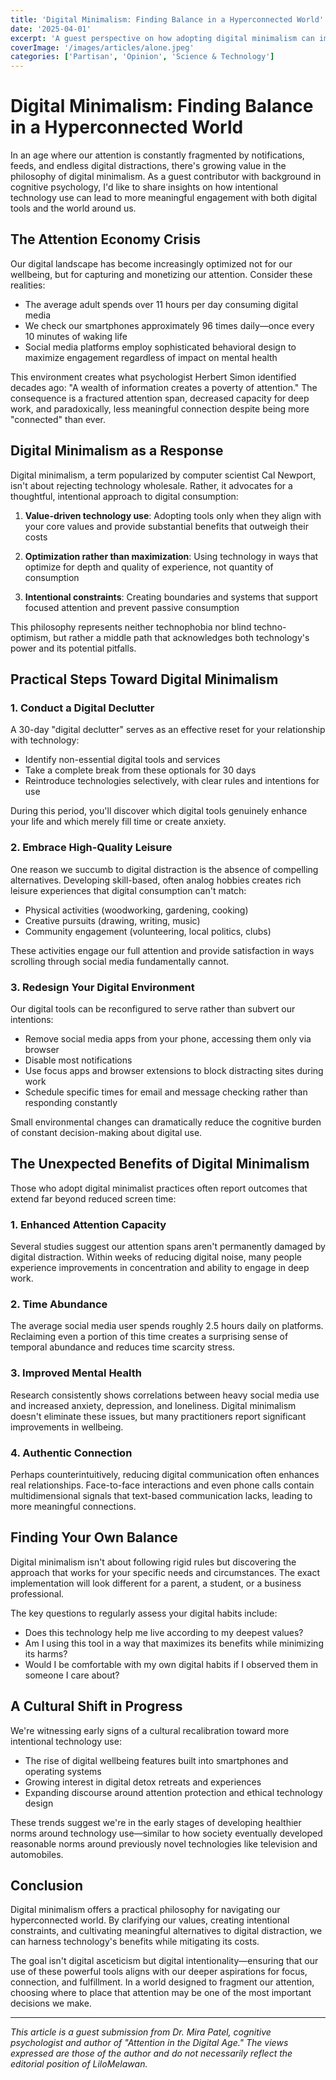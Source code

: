 ```yaml
---
title: 'Digital Minimalism: Finding Balance in a Hyperconnected World'
date: '2025-04-01'
excerpt: 'A guest perspective on how adopting digital minimalism can improve focus, mental wellbeing, and authentic connections in our increasingly distracting digital environment.'
coverImage: '/images/articles/alone.jpeg'
categories: ['Partisan', 'Opinion', 'Science & Technology']
---
```


# Digital Minimalism: Finding Balance in a Hyperconnected World

In an age where our attention is constantly fragmented by notifications, feeds, and endless digital distractions, there's growing value in the philosophy of digital minimalism. As a guest contributor with background in cognitive psychology, I'd like to share insights on how intentional technology use can lead to more meaningful engagement with both digital tools and the world around us.

## The Attention Economy Crisis

Our digital landscape has become increasingly optimized not for our wellbeing, but for capturing and monetizing our attention. Consider these realities:

- The average adult spends over 11 hours per day consuming digital media
- We check our smartphones approximately 96 times daily—once every 10 minutes of waking life
- Social media platforms employ sophisticated behavioral design to maximize engagement regardless of impact on mental health

This environment creates what psychologist Herbert Simon identified decades ago: "A wealth of information creates a poverty of attention." The consequence is a fractured attention span, decreased capacity for deep work, and paradoxically, less meaningful connection despite being more "connected" than ever.

## Digital Minimalism as a Response

Digital minimalism, a term popularized by computer scientist Cal Newport, isn't about rejecting technology wholesale. Rather, it advocates for a thoughtful, intentional approach to digital consumption:

1. **Value-driven technology use**: Adopting tools only when they align with your core values and provide substantial benefits that outweigh their costs

2. **Optimization rather than maximization**: Using technology in ways that optimize for depth and quality of experience, not quantity of consumption

3. **Intentional constraints**: Creating boundaries and systems that support focused attention and prevent passive consumption

This philosophy represents neither technophobia nor blind techno-optimism, but rather a middle path that acknowledges both technology's power and its potential pitfalls.

## Practical Steps Toward Digital Minimalism

### 1. Conduct a Digital Declutter

A 30-day "digital declutter" serves as an effective reset for your relationship with technology:

- Identify non-essential digital tools and services
- Take a complete break from these optionals for 30 days
- Reintroduce technologies selectively, with clear rules and intentions for use

During this period, you'll discover which digital tools genuinely enhance your life and which merely fill time or create anxiety.

### 2. Embrace High-Quality Leisure

One reason we succumb to digital distraction is the absence of compelling alternatives. Developing skill-based, often analog hobbies creates rich leisure experiences that digital consumption can't match:

- Physical activities (woodworking, gardening, cooking)
- Creative pursuits (drawing, writing, music)
- Community engagement (volunteering, local politics, clubs)

These activities engage our full attention and provide satisfaction in ways scrolling through social media fundamentally cannot.

### 3. Redesign Your Digital Environment

Our digital tools can be reconfigured to serve rather than subvert our intentions:

- Remove social media apps from your phone, accessing them only via browser
- Disable most notifications
- Use focus apps and browser extensions to block distracting sites during work
- Schedule specific times for email and message checking rather than responding constantly

Small environmental changes can dramatically reduce the cognitive burden of constant decision-making about digital use.

## The Unexpected Benefits of Digital Minimalism

Those who adopt digital minimalist practices often report outcomes that extend far beyond reduced screen time:

### 1. Enhanced Attention Capacity

Several studies suggest our attention spans aren't permanently damaged by digital distraction. Within weeks of reducing digital noise, many people experience improvements in concentration and ability to engage in deep work.

### 2. Time Abundance

The average social media user spends roughly 2.5 hours daily on platforms. Reclaiming even a portion of this time creates a surprising sense of temporal abundance and reduces time scarcity stress.

### 3. Improved Mental Health

Research consistently shows correlations between heavy social media use and increased anxiety, depression, and loneliness. Digital minimalism doesn't eliminate these issues, but many practitioners report significant improvements in wellbeing.

### 4. Authentic Connection

Perhaps counterintuitively, reducing digital communication often enhances real relationships. Face-to-face interactions and even phone calls contain multidimensional signals that text-based communication lacks, leading to more meaningful connections.

## Finding Your Own Balance

Digital minimalism isn't about following rigid rules but discovering the approach that works for your specific needs and circumstances. The exact implementation will look different for a parent, a student, or a business professional.

The key questions to regularly assess your digital habits include:

- Does this technology help me live according to my deepest values?
- Am I using this tool in a way that maximizes its benefits while minimizing its harms?
- Would I be comfortable with my own digital habits if I observed them in someone I care about?

## A Cultural Shift in Progress

We're witnessing early signs of a cultural recalibration toward more intentional technology use:

- The rise of digital wellbeing features built into smartphones and operating systems
- Growing interest in digital detox retreats and experiences
- Expanding discourse around attention protection and ethical technology design

These trends suggest we're in the early stages of developing healthier norms around technology use—similar to how society eventually developed reasonable norms around previously novel technologies like television and automobiles.

## Conclusion

Digital minimalism offers a practical philosophy for navigating our hyperconnected world. By clarifying our values, creating intentional constraints, and cultivating meaningful alternatives to digital distraction, we can harness technology's benefits while mitigating its costs.

The goal isn't digital asceticism but digital intentionality—ensuring that our use of these powerful tools aligns with our deeper aspirations for focus, connection, and fulfillment. In a world designed to fragment our attention, choosing where to place that attention may be one of the most important decisions we make.

---

*This article is a guest submission from Dr. Mira Patel, cognitive psychologist and author of "Attention in the Digital Age." The views expressed are those of the author and do not necessarily reflect the editorial position of LiloMelawan.*